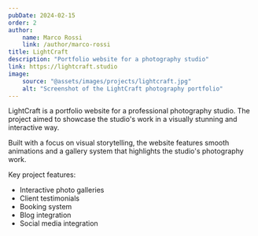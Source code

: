 ```yaml
---
pubDate: 2024-02-15
order: 2
author:
    name: Marco Rossi
    link: /author/marco-rossi
title: LightCraft
description: "Portfolio website for a photography studio"
link: https://lightcraft.studio
image:
    source: "@assets/images/projects/lightcraft.jpg"
    alt: "Screenshot of the LightCraft photography portfolio"
---
```


LightCraft is a portfolio website for a professional photography studio. The project aimed to showcase the studio's work in a visually stunning and interactive way.

Built with a focus on visual storytelling, the website features smooth animations and a gallery system that highlights the studio's photography work.

Key project features:
- Interactive photo galleries
- Client testimonials
- Booking system
- Blog integration
- Social media integration
